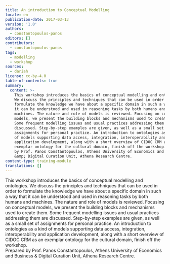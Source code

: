 ```yaml
---
title: An introduction to Conceptual Modelling
locale: en
publication-date: 2017-03-13
version: '1.0'
authors:
  - constantopoulos-panos
editors: []
contributors:
  - constantopoulos-panos
tags:
  - modelling
  - workshop
sources:
  - dariah
license: cc-by-4.0
table-of-contents: true
summary:
  content: >-
    This workshop introduces the basics of conceptual modelling and ontologies.
    We discuss the principles and techniques that can be used in order to
    formulate the knowledge we have about a specific domain in such a way that
    it can be understood and used in reasoning tasks by both humans and
    machines. The nature and role of models is reviewed. Focusing on conceptual
    models, we present the building blocks and mechanisms used to create them.
    Some frequent modelling issues and usual practices addressing them are
    discussed. Step-by-step examples are given, as well as a small set of
    assignments for personal practice. An introduction to ontologies as a kind
    of models supporting data access, integration, interoperability and
    application development, along with a short overview of CIDOC CRM as an
    exemplar ontology for the cultural domain, finish off the workshop. Prepared
    by Prof. Panos Constantopoulos, Athens University of Economics and Business
    &amp; Digital Curation Unit, Athena Research Centre.
content-type: training-module
translations: []
---
```

This workshop introduces the basics of conceptual modelling and ontologies. We discuss the principles and techniques that can be used in order to formulate the knowledge we have about a specific domain in such a way that it can be understood and used in reasoning tasks by both humans and machines. The nature and role of models is reviewed. Focusing on conceptual models, we present the building blocks and mechanisms used to create them. Some frequent modelling issues and usual practices addressing them are discussed. Step-by-step examples are given, as well as a small set of assignments for personal practice. An introduction to ontologies as a kind of models supporting data access, integration, interoperability and application development, along with a short overview of CIDOC CRM as an exemplar ontology for the cultural domain, finish off the workshop. \
Prepared by Prof. Panos Constantopoulos, Athens University of Economics and Business & Digital Curation Unit, Athena Research Centre.
